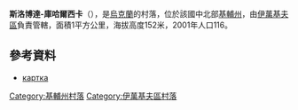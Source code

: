 {{coord|50|50|28|N|29|32|51|E|scale:30000|display=title}}

'''斯洛博達-庫哈爾西卡'''（{{lang-uk|Слобода-Кухарська}}），是[[烏克蘭|烏克蘭]]的村落，位於該國中北部[[基輔州|基輔州]]，由[[伊萬基夫區|伊萬基夫區]]負責管轄，面積1平方公里，海拔高度152米，2001年人口116。

==參考資料==
* [http://gska2.rada.gov.ua/pls/z7502/A005?rdat1=24.11.2009&rf7571=42790 картка]{{dead link|date=2018年3月 |bot=InternetArchiveBot |fix-attempted=yes }}

{{DEFAULTSORT:Слобода-Кухарська}}
[[Category:基輔州村落|Category:基輔州村落]]
[[Category:伊萬基夫區村落|Category:伊萬基夫區村落]]


{{Kiev-geo-stub}}